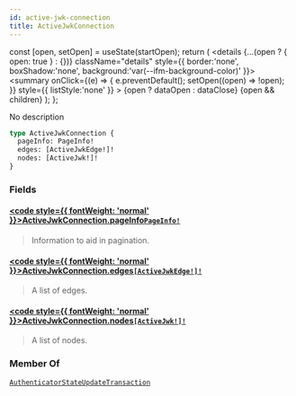 ```yaml
---
id: active-jwk-connection
title: ActiveJwkConnection
---
```









  const [open, setOpen] = useState(startOpen);
  return (
    <details {...(open ? { open: true } : {})} className="details" style={{ border:'none', boxShadow:'none', background:'var(--ifm-background-color)' }}>
      <summary
        onClick={(e) => {
          e.preventDefault();
          setOpen((open) => !open);
        }}
        style={{ listStyle:'none' }}
      >
      {open ? dataOpen : dataClose}
      </summary>
      {open && children}
    </details>
  );
};








No description


```graphql
type ActiveJwkConnection {
  pageInfo: PageInfo!
  edges: [ActiveJwkEdge!]!
  nodes: [ActiveJwk!]!
}
```




### Fields

#### [<code style={{ fontWeight: 'normal' }}>ActiveJwkConnection.<b>pageInfo</b></code>](#)<Bullet />[`PageInfo!`](/references/sui-api/sui-graphql/reference/objects/page-info) <Badge class="badge badge--secondary" text="non-null"/> <Badge class="badge badge--secondary" text="object"/> 
> 
> 
> Information to aid in pagination.
> 

#### [<code style={{ fontWeight: 'normal' }}>ActiveJwkConnection.<b>edges</b></code>](#)<Bullet />[`[ActiveJwkEdge!]!`](/references/sui-api/sui-graphql/reference/objects/active-jwk-edge) <Badge class="badge badge--secondary" text="non-null"/> <Badge class="badge badge--secondary" text="object"/> 
> 
> 
> A list of edges.
> 

#### [<code style={{ fontWeight: 'normal' }}>ActiveJwkConnection.<b>nodes</b></code>](#)<Bullet />[`[ActiveJwk!]!`](/references/sui-api/sui-graphql/reference/objects/active-jwk) <Badge class="badge badge--secondary" text="non-null"/> <Badge class="badge badge--secondary" text="object"/> 
> 
> 
> A list of nodes.
> 



### Member Of

[`AuthenticatorStateUpdateTransaction`](/references/sui-api/sui-graphql/reference/objects/authenticator-state-update-transaction)  <Badge class="badge badge--secondary" text="object"/>

